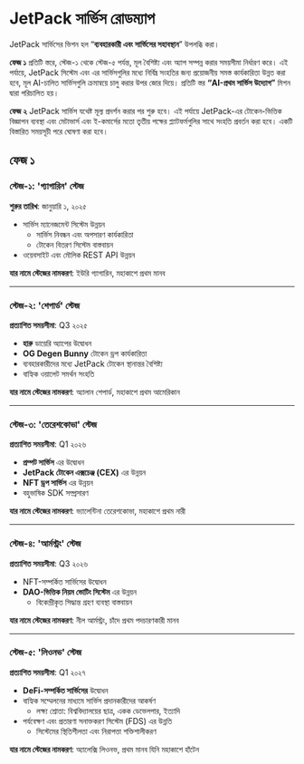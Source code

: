 # JetPack সার্ভিস রোডম্যাপ

JetPack সার্ভিসের ভিশন হল “**ব্যবহারকারী এবং সার্ভিসের সহাবস্থান**” উপলব্ধি করা।

**ফেজ ১** প্রতিটি স্তরে, স্টেজ-১ থেকে স্টেজ-৫ পর্যন্ত, মূল বৈশিষ্ট্য এবং অ্যাপ সম্পন্ন করার সময়সীমা নির্ধারণ করে। এই পর্যায়ে, JetPack সিস্টেম এবং এর সার্ভিসগুলির মধ্যে নির্বিঘ্ন সংহতির জন্য প্রয়োজনীয় সমস্ত কার্যকারিতা উন্নত করা হবে, মূল AI-চালিত সার্ভিসগুলি ক্রমান্বয়ে চালু করার উপর জোর দিয়ে। প্রতিটি স্তর **“AI-প্রথম সার্ভিস উদ্যোগ”** মিশন দ্বারা পরিচালিত হয়।

**ফেজ ২** JetPack সার্ভিস যথেষ্ট মূল্য প্রদর্শন করার পর শুরু হবে। এই পর্যায়ে JetPack-এর টোকেন-ভিত্তিক বিজ্ঞাপন ব্যবস্থা এবং মেটাভার্স এবং ই-কমার্সের মতো তৃতীয় পক্ষের প্ল্যাটফর্মগুলির সাথে সংহতি প্রবর্তন করা হবে। একটি বিস্তারিত সময়সূচী পরে ঘোষণা করা হবে।


## ফেজ ১

### **স্টেজ-১: 'গ্যাগারিন' স্টেজ**
**শুরুর তারিখ**: জানুয়ারি ১, ২০২৫

- সার্ভিস ম্যানেজমেন্ট সিস্টেম উন্নয়ন
  - সার্ভিস নিবন্ধন এবং অপসারণ কার্যকারিতা
  - টোকেন বিতরণ সিস্টেম বাস্তবায়ন
- ওয়েবসাইট এবং মৌলিক REST API উন্নয়ন

**যার নামে স্টেজের নামকরণ**: ইউরি গ্যাগারিন, মহাকাশে প্রথম মানব

---

### **স্টেজ-২: 'শেপার্ড' স্টেজ**
**প্রত্যাশিত সময়সীমা**: Q3 ২০২৫

- **হারু** ডায়েরি অ্যাপের উদ্বোধন
- **OG Degen Bunny** টোকেন ড্রপ কার্যকারিতা
- ব্যবহারকারীদের মধ্যে JetPack টোকেন স্থানান্তর বৈশিষ্ট্য
- বাহ্যিক ওয়ালেট সমর্থন সংহতি

**যার নামে স্টেজের নামকরণ**: অ্যালান শেপার্ড, মহাকাশে প্রথম আমেরিকান

---

### **স্টেজ-৩: 'তেরেশকোভা' স্টেজ**
**প্রত্যাশিত সময়সীমা**: Q1 ২০২৬

- **প্রম্পট সার্ভিস** এর উদ্বোধন
- **JetPack টোকেন এক্সচেঞ্জ (CEX)** এর উন্নয়ন
- **NFT ড্রপ সার্ভিস** এর উন্নয়ন
- বহুভাষিক SDK সম্প্রসারণ

**যার নামে স্টেজের নামকরণ**: ভ্যালেন্টিনা তেরেশকোভা, মহাকাশে প্রথম নারী

---

### **স্টেজ-৪: 'আর্মস্ট্রং' স্টেজ**
**প্রত্যাশিত সময়সীমা**: Q3 ২০২৬

- NFT-সম্পর্কিত সার্ভিসের উদ্বোধন
- **DAO-ভিত্তিক নিয়ম ভোটিং সিস্টেম** এর উন্নয়ন
  - বিকেন্দ্রীকৃত সিদ্ধান্ত গ্রহণ ব্যবস্থা বাস্তবায়ন

**যার নামে স্টেজের নামকরণ**: নীল আর্মস্ট্রং, চাঁদে প্রথম পদচারণকারী মানব

---

### **স্টেজ-৫: 'লিওনভ' স্টেজ**
**প্রত্যাশিত সময়সীমা**: Q1 ২০২৭

- **DeFi-সম্পর্কিত সার্ভিসের** উদ্বোধন
- বাহ্যিক সম্মেলনের মাধ্যমে সার্ভিস প্রদানকারীদের আকর্ষণ
  - লক্ষ্য শ্রোতা: বিশ্ববিদ্যালয়ের ছাত্র, একক ডেভেলপার, ইত্যাদি
- পর্যবেক্ষণ এবং প্রতারণা সনাক্তকরণ সিস্টেম (FDS) এর উন্নতি
  - সিস্টেমের স্থিতিশীলতা এবং নিরাপত্তা শক্তিশালীকরণ

**যার নামে স্টেজের নামকরণ**: অ্যালেক্সি লিওনভ, প্রথম মানব যিনি মহাকাশে হাঁটেন